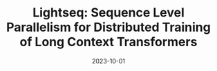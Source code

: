 ---
title: "Lightseq: Sequence Level Parallelism for Distributed Training of Long Context Transformers"
date: '2023-10-01'
tags: ['preprint']
draft: false
authors: ['Dacheng Li*', 'Rulin Shao*', 'Anze Xie', 'Eric P Xing', 'Joseph E Gonzalez', 'Ion Stoica', 'Xuezhe Ma', 'Hao Zhang']
canonicalUrl: https://arxiv.org/pdf/2310.03294.pdf
---